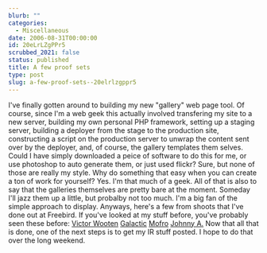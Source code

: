 ```yaml
---
blurb: ""
categories:
  - Miscellaneous
date: 2006-08-31T00:00:00
id: 20eLrLZgPPr5
scrubbed_2021: false
status: published
title: A few proof sets
type: post
slug: a-few-proof-sets--20elrlzgppr5
---
```


I've finally gotten around to building my new "gallery" web page
tool. Of course, since I'm a web geek this actually involved
transfering my site to a new server, building my own personal PHP
framework, setting up a staging server, building a deployer from
the stage to the production site, constructing a script on the
production server to unwrap the content sent over by the deployer,
and, of course, the gallery templates them selves. Could I have
simply downloaded a peice of software to do this for me, or use
photoshop to auto generate them, or just used flickr? Sure, but
none of those are really my style. Why do something that easy when
you can create a ton of work for yourself? Yes. I'm that much of a
geek. All of that is also to say that the galleries themselves are
pretty bare at the moment. Someday I'll jazz them up a little, but
probalby not too much. I'm a big fan of the simple approach to
display. Anyways, here's a few from shoots that I've done out at
Freebird. If you've looked at my stuff before, you've probably seen
these before:
[Victor Wooten](http://www.alanwsmith.com/proofs/victor-wooten-2004-10-14)
[Galactic](http://www.alanwsmith.com/proofs/galactic-2005-01-10)
[Mofro](http://www.alanwsmith.com/proofs/mofro-2005-01-02)
[Johnny A.](http://www.alanwsmith.com/proofs/johnny-a-2006-08-11)
Now that all that is done, one of the next steps is to get my IR
stuff posted. I hope to do that over the long weekend.